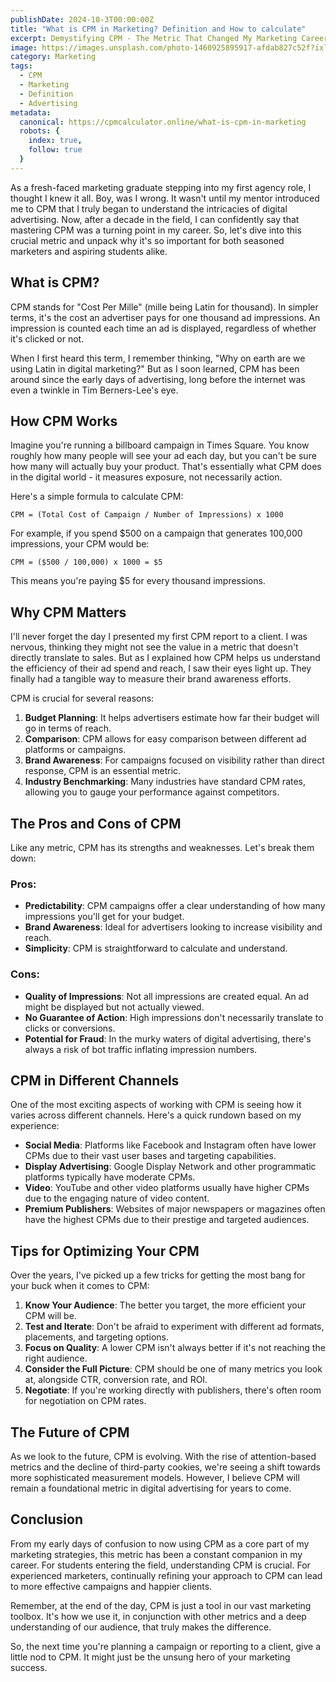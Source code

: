 ```yaml
---
publishDate: 2024-10-3T00:00:00Z
title: "What is CPM in Marketing? Definition and How to calculate"
excerpt: Demystifying CPM - The Metric That Changed My Marketing Career.
image: https://images.unsplash.com/photo-1460925895917-afdab827c52f?ixlib=rb-4.0.3&ixid=M3wxMjA3fDB8MHxwaG90by1wYWdlfHx8fGVufDB8fHx8fA%3D%3D&auto=format&fit=crop&w=2015&q=80
category: Marketing
tags:
  - CPM
  - Marketing
  - Definition
  - Advertising
metadata:
  canonical: https://cpmcalculator.online/what-is-cpm-in-marketing
  robots: {
    index: true, 
    follow: true
  }
---
```


As a fresh-faced marketing graduate stepping into my first agency role, I thought I knew it all. Boy, was I wrong. It wasn't until my mentor introduced me to CPM that I truly began to understand the intricacies of digital advertising. Now, after a decade in the field, I can confidently say that mastering CPM was a turning point in my career. So, let's dive into this crucial metric and unpack why it's so important for both seasoned marketers and aspiring students alike.

## What is CPM?

CPM stands for "Cost Per Mille" (mille being Latin for thousand). In simpler terms, it's the cost an advertiser pays for one thousand ad impressions. An impression is counted each time an ad is displayed, regardless of whether it's clicked or not.

When I first heard this term, I remember thinking, "Why on earth are we using Latin in digital marketing?" But as I soon learned, CPM has been around since the early days of advertising, long before the internet was even a twinkle in Tim Berners-Lee's eye.

## How CPM Works

Imagine you're running a billboard campaign in Times Square. You know roughly how many people will see your ad each day, but you can't be sure how many will actually buy your product. That's essentially what CPM does in the digital world - it measures exposure, not necessarily action.

Here's a simple formula to calculate CPM:

```
CPM = (Total Cost of Campaign / Number of Impressions) x 1000
```

For example, if you spend $500 on a campaign that generates 100,000 impressions, your CPM would be:

```
CPM = ($500 / 100,000) x 1000 = $5
```

This means you're paying $5 for every thousand impressions.

## Why CPM Matters

I'll never forget the day I presented my first CPM report to a client. I was nervous, thinking they might not see the value in a metric that doesn't directly translate to sales. But as I explained how CPM helps us understand the efficiency of their ad spend and reach, I saw their eyes light up. They finally had a tangible way to measure their brand awareness efforts.

CPM is crucial for several reasons:

1. **Budget Planning**: It helps advertisers estimate how far their budget will go in terms of reach.
2. **Comparison**: CPM allows for easy comparison between different ad platforms or campaigns.
3. **Brand Awareness**: For campaigns focused on visibility rather than direct response, CPM is an essential metric.
4. **Industry Benchmarking**: Many industries have standard CPM rates, allowing you to gauge your performance against competitors.

## The Pros and Cons of CPM

Like any metric, CPM has its strengths and weaknesses. Let's break them down:

### Pros:

- **Predictability**: CPM campaigns offer a clear understanding of how many impressions you'll get for your budget.
- **Brand Awareness**: Ideal for advertisers looking to increase visibility and reach.
- **Simplicity**: CPM is straightforward to calculate and understand.

### Cons:

- **Quality of Impressions**: Not all impressions are created equal. An ad might be displayed but not actually viewed.
- **No Guarantee of Action**: High impressions don't necessarily translate to clicks or conversions.
- **Potential for Fraud**: In the murky waters of digital advertising, there's always a risk of bot traffic inflating impression numbers.

## CPM in Different Channels

One of the most exciting aspects of working with CPM is seeing how it varies across different channels. Here's a quick rundown based on my experience:

- **Social Media**: Platforms like Facebook and Instagram often have lower CPMs due to their vast user bases and targeting capabilities.
- **Display Advertising**: Google Display Network and other programmatic platforms typically have moderate CPMs.
- **Video**: YouTube and other video platforms usually have higher CPMs due to the engaging nature of video content.
- **Premium Publishers**: Websites of major newspapers or magazines often have the highest CPMs due to their prestige and targeted audiences.

## Tips for Optimizing Your CPM

Over the years, I've picked up a few tricks for getting the most bang for your buck when it comes to CPM:

1. **Know Your Audience**: The better you target, the more efficient your CPM will be.
2. **Test and Iterate**: Don't be afraid to experiment with different ad formats, placements, and targeting options.
3. **Focus on Quality**: A lower CPM isn't always better if it's not reaching the right audience.
4. **Consider the Full Picture**: CPM should be one of many metrics you look at, alongside CTR, conversion rate, and ROI.
5. **Negotiate**: If you're working directly with publishers, there's often room for negotiation on CPM rates.

## The Future of CPM

As we look to the future, CPM is evolving. With the rise of attention-based metrics and the decline of third-party cookies, we're seeing a shift towards more sophisticated measurement models. However, I believe CPM will remain a foundational metric in digital advertising for years to come.

## Conclusion

From my early days of confusion to now using CPM as a core part of my marketing strategies, this metric has been a constant companion in my career. For students entering the field, understanding CPM is crucial. For experienced marketers, continually refining your approach to CPM can lead to more effective campaigns and happier clients.

Remember, at the end of the day, CPM is just a tool in our vast marketing toolbox. It's how we use it, in conjunction with other metrics and a deep understanding of our audience, that truly makes the difference.

So, the next time you're planning a campaign or reporting to a client, give a little nod to CPM. It might just be the unsung hero of your marketing success.